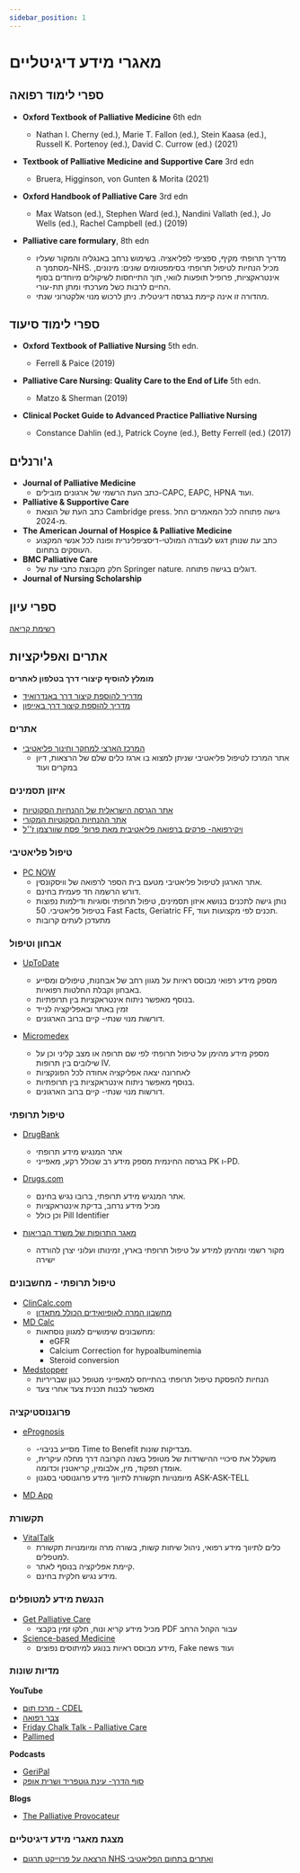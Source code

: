 ```yaml
---
sidebar_position: 1
---
```


# מאגרי מידע דיגיטליים

## ספרי לימוד רפואה
-   **Oxford Textbook of Palliative Medicine** 6th edn
    - Nathan I. Cherny (ed.), Marie T. Fallon (ed.), Stein Kaasa (ed.), Russell K. Portenoy (ed.), David C. Currow (ed.) (2021)

-   **Textbook of Palliative Medicine and Supportive Care** 3rd edn
    - Bruera, Higginson, von Gunten & Morita (2021)

-   **Oxford Handbook of Palliative Care** 3rd edn
    - Max Watson (ed.), Stephen Ward (ed.), Nandini Vallath (ed.),  Jo Wells (ed.), Rachel Campbell (ed.) (2019)

-   **Palliative care formulary**, 8th edn
    - מדריך תרופתי מקיף, ספציפי לפליאציה. בשימוש נרחב באנגליה והמקור שעליו מסתמך ה-NHS. מכיל הנחיות לטיפול תרופתי בסימפטומים שונים: מינונים, אינטראקציות, פרופיל תופעות לוואי, תוך התייחסות לשיקולים מיוחדים בסוף החיים לרבות כשל מערכתי ומתן תת-עורי.
    - מהדורה זו אינה קיימת בגרסה דיגיטלית. ניתן לרכוש מנוי אלקטרוני שנתי.

## ספרי לימוד סיעוד

-   **Oxford Textbook of Palliative Nursing** 5th edn. 
    - Ferrell & Paice (2019)

-   **Palliative Care Nursing: Quality Care to the End of Life** 5th edn. 
    - Matzo & Sherman (2019)

-   **Clinical Pocket Guide to Advanced Practice Palliative Nursing**
    - Constance Dahlin (ed.), Patrick Coyne (ed.), Betty Ferrell (ed.) (2017)

## ג'ורנלים
-   **Journal of Palliative Medicine**
    - כתב העת הרשמי של ארגונים מובילים-CAPC, EAPC, HPNA  ועוד.
-   **Palliative & Supportive Care**
    - כתב העת של הוצאת Cambridge press. גישה פתוחה לכל המאמרים החל מ-2024.
-   **The American Journal of Hospice & Palliative Medicine**
    - כתב עת שנותן דגש לעבודה המולטי-דיסציפלינרית ופונה לכל אנשי המקצוע העוסקים בתחום.
-   **BMC Palliative Care**
    - חלק מקבוצת כתבי עת של Springer nature. דוגלים בגישה פתוחה. 
-   **Journal of Nursing Scholarship**

## ספרי עיון
[רשימת קריאה](https://docs.google.com/document/d/1zK1cHAmCYa2lNVQfkwpg2-G4JwJAPtxZ/edit?usp=sharing&ouid=101870795906768689648&rtpof=true&sd=true)

## אתרים ואפליקציות
**מומלץ להוסיף קיצורי דרך בטלפון לאתרים**
-   [ מדריך להוספת קיצור דרך באנדרואיד](https://www.youtube.com/shorts/CIaahg2orq0?feature=share) 
-   [מדריך להוספת קיצור דרך באייפון](https://youtu.be/IaC8DZQtjJc) 

### אתרים
-   [המרכז הארצי למחקר וחינוך פליאטיבי](https://www.palliative-care.org.il/)
    - אתר המרכז לטיפול פליאטיבי שניתן למצוא בו ארגז כלים שלם של הרצאות, דיון במקרים ועוד

### איזון תסמינים
-   [אתר הגרסה הישראלית של ההנחיות הסקוטיות](https://cdel-palliative.org.il/)
-   [אתר ההנחיות הסקוטיות המקורי](https://rightdecisions.scot.nhs.uk/scottish-palliative-care-guidelines/)
-   [ויקירפואה- פרקים ברפואה פליאטיבית מאת פרופ' פסח שוורצמן ז''ל](https://www.wikirefua.org.il/w/index.php?title=%D7%A4%D7%A8%D7%A7%D7%99%D7%9D_%D7%91%D7%A8%D7%A4%D7%95%D7%90%D7%94_%D7%A4%D7%9C%D7%99%D7%90%D7%98%D7%99%D7%91%D7%99%D7%AA)

### טיפול פליאטיבי
-   [PC NOW](https://www.mypcnow.org/)
    - אתר הארגון לטיפול פליאטיבי מטעם בית הספר לרפואה של וויסקונסין. 
    - דורש הרשמה חד פעמית בחינם. 
    - נותן גישה לתכנים בנושא איזון תסמינים, טיפול תרופתי וסוגיות ודילמות נפוצות בטיפול פליאטיבי. 50 Fast Facts, Geriatric FF, תכנים לפי מקצועות ועוד.
    - מתעדכן לעתים קרובות 
### אבחון וטיפול
-   [UpToDate](https://www.uptodate.com/)
    - מספק מידע רפואי מבוסס ראיות על מגוון רחב של אבחנות, טיפולים ומסייע באבחון וקבלת החלטות רפואיות. 
    - בנוסף מאפשר ניתוח אינטראקציות בין תרופתיות.
    - זמין באתר ובאפליקציה לנייד
    - דורשות מנוי שנתי- קיים ברוב הארגונים. 

-   [Micromedex](https://www.micromedexsolutions.com/)
    - מספק מידע מהימן על טיפול תרופתי לפי שם תרופה או מצב קליני וכן על שילובים בין תרופות IV. 
    - לאחרונה יצאה אפליקציה אחודה לכל הפונקציות
    - בנוסף מאפשר ניתוח אינטראקציות בין תרופתיות.
    - דורשות מנוי שנתי- קיים ברוב הארגונים. 

### טיפול תרופתי
-   [DrugBank](https://go.drugbank.com/)
    - אתר המנגיש מידע תרופתי
    - בגרסה החינמית מספק מידע רב שכולל רקע, מאפייני PK ו-PD.

-   [Drugs.com](https://www.drugs.com/)
    - אתר המנגיש מידע תרופתי, ברובו נגיש בחינם. 
    - מכיל מידע נרחב, בדיקת אינטראקציות                 
    - וכן כולל Pill Identifier

-   [מאגר התרופות של משרד הבריאות](https://israeldrugs.health.gov.il/#!/byDrug)
    - מקור רשמי ומהימן למידע על טיפול תרופתי בארץ, זמינותו ועלוני יצרן להורדה ישירה

### טיפול תרופתי - מחשבונים
-   [ClinCalc.com](https://clincalc.com/)
    - [מחשבון המרה לאופיואידים הכולל מתאדון](https://clincalc.com/opioids/)
-   [MD Calc](https://www.mdcalc.com/)
    - מחשבונים שימושיים למגוון נוסחאות:
        - eGFR
        - Calcium Correction for hypoalbuminemia
        - Steroid conversion
-   [Medstopper](https://medstopper.com/)
    - הנחיות להפסקת טיפול תרופתי בהתייחס למאפייני מטופל כגון שבריריות
    - מאפשר לבנות תכנית צעד אחרי צעד

### פרוגנוסטיקציה
-   [ePrognosis](https://eprognosis.ucsf.edu/)
    - -מסייע בניבוי Time to Benefit מבדיקות שונות. 
    - משקלל את סיכויי ההישרדות של מטופל בשנה הקרובה דרך מחלה עיקרית, אומדן תפקוד, מין, אלבומין, קריאטנין וכדומה. 
    - מיומנויות תקשורת לתיווך מידע פרוגנוסטי בסגנון ASK-ASK-TELL 

-   [MD App](https://www.mdapp.co/palliative-care/)

### תקשורת
-   [VitalTalk](https://www.vitaltalk.org/)
    - כלים לתיווך מידע רפואי, ניהול שיחות קשות, בשורה מרה ומיומנויות תקשורת למטפלים.
    - קיימת אפליקציה בנוסף לאתר. 
    - מידע נגיש חלקית בחינם.

### הנגשת מידע למטופלים
-   [Get Palliative Care](https://getpalliativecare.org/)
    - מכיל מידע קריא ונוח, חלקו זמין בקבצי PDF עבור הקהל הרחב
-   [Science-based Medicine](https://sciencebasedmedicine.org/)
    - מידע מבוסס ראיות בנוגע למיתוסים נפוצים, Fake news ועוד

### מדיות שונות

**YouTube**
-   [מרכז תום - CDEL](https://www.youtube.com/@palliativecarejournalclub-6337/videos)
-   [צבר רפואה](https://www.youtube.com/@SabarHealthHomeHospital/videos)
-   [Friday Chalk Talk - Palliative Care](https://www.youtube.com/@fridaychalktalk-palliativecare)
-   [Pallimed](https://www.youtube.com/@Pallimed/videos)

**Podcasts**
-   [GeriPal](https://geripal.org/)
-   [סוף הדרך- עינת גוטפריד ושרית אופק](https://podcastim.org.il/%D7%A1%D7%95%D7%A3-%D7%94%D7%93%D7%A8%D7%9A/)

**Blogs**
-   [The Palliative Provocateur](https://palliativeprovocateur.com/)

### מצגת מאגרי מידע דיגיטליים
-   [הרצאה על פרוייקט תרגום NHS ואתרים בתחום הפליאטיבי](https://www.youtube.com/watch?v=0IY-bhXPpzg)


<PDFDownloadButton pdfUrl="/pdf/DataRepositories.pdf" fileName="DataRepositories.pdf" buttonText="📥 הורד כ-PDF" />  

<PDFDownloadButton pdfUrl="/pdf/DataRepositories.pptx" fileName="DataRepositories.pptx" buttonText="📥 הורד מצגת" />


